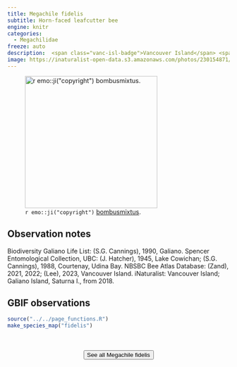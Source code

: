 ```yaml
---
title: Megachile fidelis
subtitle: Horn-faced leafcutter bee
engine: knitr
categories:
  - Megachilidae
freeze: auto
description:  <span class="vanc-isl-badge">Vancouver Island</span> <span class="gali-badge">Galiano</span>
image: https://inaturalist-open-data.s3.amazonaws.com/photos/230154871/large.jpeg
---
```

![`r emo::ji("copyright")` [bombusmixtus ](https://inaturalist.ca/photos/230154871/).](https://inaturalist-open-data.s3.amazonaws.com/photos/230154871/large.jpeg){height=300}

## Observation notes  
Biodiversity Galiano Life List: (S.G. Cannings), 1990, Galiano. Spencer Entomological Collection, UBC: (J. Hatcher), 1945, <span class="hl-place-name">Lake <span class="hl-place-name">Cowichan</span></span>; (S.G. Cannings), 1988, <span class="hl-place-name">Courtenay</span>, Udina Bay. NBSBC Bee Atlas Database: (Zand), 2021, 2022; (Lee), 2023, <span class="hl-place-name"><span class="hl-place-name"><span class="hl-place-name">Vancouver</span> Is</span>land</span>. iNaturalist: <span class="hl-place-name"><span class="hl-place-name"><span class="hl-place-name">Vancouver</span> Is</span>land</span>; <span class="hl-place-name">Galiano Island</span>, Saturna I., from 2018.

## GBIF observations  


```r
source("../../page_functions.R")
make_species_map("fidelis")
```
<br><br>
<center>


<a href="https://inaturalist.ca/observations?place_id=any&quality_grade=research&subview=map&taxon_id=309381"><button type="button" class="btn btn-secondary">See all Megachile fidelis <i class="fa-solid fa-arrow-up-right-from-square"></i> </button></a>
</center>
